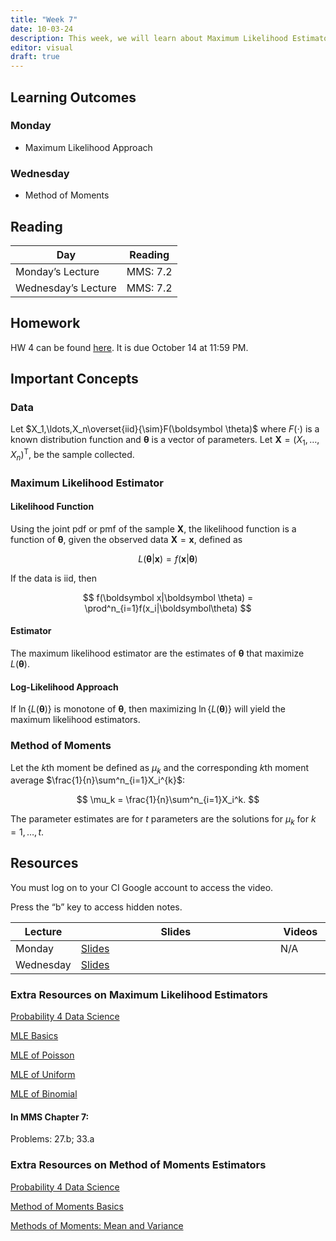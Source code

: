 ```yaml
---
title: "Week 7"
date: 10-03-24
description: This week, we will learn about Maximum Likelihood Estimators and Method of Moments Estimators.
editor: visual
draft: true
---
```


## Learning Outcomes

### Monday

-   Maximum Likelihood Approach

### Wednesday

-   Method of Moments

## Reading

| Day                 | Reading  |
|---------------------|----------|
| Monday's Lecture    | MMS: 7.2 |
| Wednesday's Lecture | MMS: 7.2 |

## Homework

HW 4 can be found [here](https://m453.inqs.info/hws/hw4.html). It is due October 14 at 11:59 PM.

## Important Concepts

### Data

Let $X_1,\ldots,X_n\overset{iid}{\sim}F(\boldsymbol \theta)$ where $F(\cdot)$ is a known distribution function and $\boldsymbol\theta$ is a vector of parameters. Let $\boldsymbol X = (X_1,\ldots, X_n)^\mathrm{T}$, be the sample collected.

### Maximum Likelihood Estimator

#### Likelihood Function

Using the joint pdf or pmf of the sample $\boldsymbol X$, the likelihood function is a function of $\boldsymbol \theta$, given the observed data $\boldsymbol X =\boldsymbol x$, defined as

$$
L(\boldsymbol \theta|\boldsymbol x)=f(\boldsymbol x|\boldsymbol \theta)
$$

If the data is iid, then

$$
f(\boldsymbol x|\boldsymbol \theta) = \prod^n_{i=1}f(x_i|\boldsymbol\theta)
$$

#### Estimator

The maximum likelihood estimator are the estimates of $\boldsymbol \theta$ that maximize $L(\boldsymbol\theta)$.

#### Log-Likelihood Approach

If $\ln\{L(\boldsymbol \theta)\}$ is monotone of $\boldsymbol \theta$, then maximizing $\ln\{L(\boldsymbol \theta)\}$ will yield the maximum likelihood estimators.

### Method of Moments

Let the $k$th moment be defined as $\mu_k$ and the corresponding $k$th moment average $\frac{1}{n}\sum^n_{i=1}X_i^{k}$:

$$
\mu_k = \frac{1}{n}\sum^n_{i=1}X_i^k.
$$

The parameter estimates are for $t$ parameters are the solutions for $\mu_k$ for $k=1,\ldots,t$.

## Resources

You must log on to your CI Google account to access the video.

Press the "b" key to access hidden notes.

| Lecture   | Slides                                                             | Videos |
|------------|------------------------------------------------|------------|
| Monday    | [Slides](https://m453.inqs.info/files/Lecture_9_class/index.html)  | N/A    |
| Wednesday | [Slides](https://m453.inqs.info/files/Lecture_10_class/index.html) |        |

### Extra Resources on Maximum Likelihood Estimators

[Probability 4 Data Science](https://probability4datascience.com/video_ch08.html)

[MLE Basics](https://www.youtube.com/watch?v=93fPFOf547Q)

[MLE of Poisson](https://www.youtube.com/watch?v=n8YcOUZRZy8)

[MLE of Uniform](https://www.youtube.com/watch?v=Cq9qADGtc1s)

[MLE of Binomial](https://www.youtube.com/watch?v=lp_RvQe7gec&list=PLdxWrq0zBgPXWD7_sc7uf8BdirORFRA2-&index=2)

#### In MMS Chapter 7:

Problems: 27.b; 33.a

### Extra Resources on Method of Moments Estimators

[Probability 4 Data Science](https://probability4datascience.com/ch08.html)

[Method of Moments Basics](https://youtu.be/I2ZfKIHMb2o)

[Methods of Moments: Mean and Variance](https://youtu.be/GwDzZuwTsxM)
